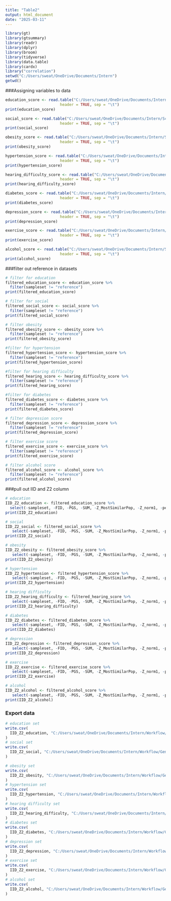 ```yaml
---
title: "Table2"
output: html_document
date: "2025-03-11"
---
```

```r
library(gt)
library(gtsummary)
library(readr)
library(dplyr)
library(broom)
library(tidyverse)
library(data.table)
library(cardx)
library("correlation")
setwd("C:/Users/sweat/OneDrive/Documents/Intern")
getwd()
```
###Assigning variables to data
```r
education_score <- read.table("C:/Users/sweat/OneDrive/Documents/Intern/Scores/Education_Scores.txt",
                        header = TRUE, sep = "\t")
print(education_score)

social_score <- read.table("C:/Users/sweat/OneDrive/Documents/Intern/Scores/Social_Score.txt",
                        header = TRUE, sep = "\t")
print(social_score)

obesity_score <- read.table("C:/Users/sweat/OneDrive/Documents/Intern/Scores/Obesity_Score.txt",
                        header = TRUE, sep = "\t")
print(obesity_score)

hypertension_score <- read.table("C:/Users/sweat/OneDrive/Documents/Intern/Scores/Hypertension_Score.txt",
                        header = TRUE, sep = "\t")
print(hypertension_score)

hearing_difficulty_score <- read.table("C:/Users/sweat/OneDrive/Documents/Intern/Scores/Hearing_Difficulty_Score.txt",
                        header = TRUE, sep = "\t")
print(hearing_difficulty_score)

diabetes_score <- read.table("C:/Users/sweat/OneDrive/Documents/Intern/Scores/Diabetes_Score.txt",
                        header = TRUE, sep = "\t")
print(diabetes_score)

depression_score <- read.table("C:/Users/sweat/OneDrive/Documents/Intern/Scores/Depression_Scores.txt",
                        header = TRUE, sep = "\t")
print(depression_score)

exercise_score <- read.table("C:/Users/sweat/OneDrive/Documents/Intern/Scores/Daily_Exercise_Scores.txt",
                        header = TRUE, sep = "\t")
print(exercise_score)

alcohol_score <- read.table("C:/Users/sweat/OneDrive/Documents/Intern/Scores/Alcohol_Score.txt",
                        header = TRUE, sep = "\t")
print(alcohol_score)
```
###filter out reference in datasets 
```r
# filter for education 
filtered_education_score <- education_score %>%
  filter(sampleset != "reference")
print(filtered_education_score)

# filter for social 
filtered_social_score <- social_score %>%
  filter(sampleset != "reference")
print(filtered_social_score)

# filter obesity 
filtered_obesity_score <- obesity_score %>%
  filter(sampleset != "reference")
print(filtered_obesity_score)

#filter for hypertension
filtered_hypertension_score <- hypertension_score %>%
  filter(sampleset != "reference")
print(filtered_hypertension_score)

#filter for hearing difficulty
filtered_hearing_score <- hearing_difficulty_score %>%
  filter(sampleset != "reference")
print(filtered_hearing_score)

#filter for diabetes
filtered_diabetes_score <- diabetes_score %>%
  filter(sampleset != "reference")
print(filtered_diabetes_score)

# filter depression score 
filtered_depression_score <- depression_score %>%
  filter(sampleset != "reference")
print(filtered_depression_score)

# filter exercise score
filtered_exercise_score <- exercise_score %>%
  filter(sampleset != "reference")
print(filtered_exercise_score)

# filter alcohol score
filtered_alcohol_score <- alcohol_score %>%
  filter(sampleset != "reference")
print(filtered_alcohol_score)

```
###pull out IID and Z2 column
```r
# education
IID_Z2_education <- filtered_education_score %>%
  select(-sampleset, -FID, -PGS, -SUM, -Z_MostSimilarPop, -Z_norm1, -percentile_MostSimilarPop)
print(IID_Z2_education)

# social 
IID_Z2_social <- filtered_social_score %>%
   select(-sampleset, -FID, -PGS, -SUM, -Z_MostSimilarPop, -Z_norm1, -percentile_MostSimilarPop)
print(IID_Z2_social)

# obesity 
IID_Z2_obesity <- filtered_obesity_score %>%
   select(-sampleset, -FID, -PGS, -SUM, -Z_MostSimilarPop, -Z_norm1, -percentile_MostSimilarPop)
print(IID_Z2_obesity)

# hypertension
IID_Z2_hypertension <- filtered_hypertension_score %>%
   select(-sampleset, -FID, -PGS, -SUM, -Z_MostSimilarPop, -Z_norm1, -percentile_MostSimilarPop)
print(IID_Z2_hypertension)

# hearing difficulty
IID_Z2_hearing_difficulty <- filtered_hearing_score %>%
   select(-sampleset, -FID, -PGS, -SUM, -Z_MostSimilarPop, -Z_norm1, -percentile_MostSimilarPop)
print(IID_Z2_hearing_difficulty)

# diabetes
IID_Z2_diabetes <- filtered_diabetes_score %>%
   select(-sampleset, -FID, -PGS, -SUM, -Z_MostSimilarPop, -Z_norm1, -percentile_MostSimilarPop)
print(IID_Z2_diabetes)

# depression 
IID_Z2_depression <- filtered_depression_score %>%
   select(-sampleset, -FID, -PGS, -SUM, -Z_MostSimilarPop, -Z_norm1, -percentile_MostSimilarPop)
print(IID_Z2_depression)

# exercise
IID_Z2_exercise <- filtered_exercise_score %>%
   select(-sampleset, -FID, -PGS, -SUM, -Z_MostSimilarPop, -Z_norm1, -percentile_MostSimilarPop)
print(IID_Z2_exercise)

# alcohol 
IID_Z2_alcohol <- filtered_alcohol_score %>%
   select(-sampleset, -FID, -PGS, -SUM, -Z_MostSimilarPop, -Z_norm1, -percentile_MostSimilarPop)
print(IID_Z2_alcohol)

```
### Export data
```r
# education set 
write.csv(
  IID_Z2_education, "C:/Users/sweat/OneDrive/Documents/Intern/Workflow/Genetic dataset/education.csv" 
)
# social set 
write.csv(
  IID_Z2_social, "C:/Users/sweat/OneDrive/Documents/Intern/Workflow/Genetic dataset/social.csv"
)

# obesity set 
write.csv(
  IID_Z2_obesity, "C:/Users/sweat/OneDrive/Documents/Intern/Workflow/Genetic dataset/obesity.csv"
)
# hypertension set 
write.csv(
  IID_Z2_hypertension, "C:/Users/sweat/OneDrive/Documents/Intern/Workflow/Genetic dataset/hypertension.csv"
)
# hearing difficulty set 
write.csv(
  IID_Z2_hearing_difficulty, "C:/Users/sweat/OneDrive/Documents/Intern/Workflow/Genetic dataset/hearingdifficulty.csv"
)
# diabetes set 
write.csv(
  IID_Z2_diabetes, "C:/Users/sweat/OneDrive/Documents/Intern/Workflow/Genetic dataset/diabetes.csv"
)
# depression set 
write.csv(
  IID_Z2_depression, "C:/Users/sweat/OneDrive/Documents/Intern/Workflow/Genetic dataset/depression.csv"
)
# exercise set 
write.csv(
  IID_Z2_exercise, "C:/Users/sweat/OneDrive/Documents/Intern/Workflow/Genetic dataset/exercise.csv"
)
# alcohol set 
write.csv(
  IID_Z2_alcohol, "C:/Users/sweat/OneDrive/Documents/Intern/Workflow/Genetic dataset/alcohol.csv"
)
```
